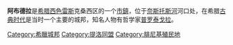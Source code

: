 '''阿布德拉'''是[[希腊|希腊]][[西色雷斯|西色雷斯]]克桑西区的一个[[市鎮|市鎮]]，位于[[奈斯托斯河|奈斯托斯河]]河口处，在希腊[[古典时代|古典时代]]是当时一个主要的城邦，知名人物有哲学家[[普罗泰戈拉|普罗泰戈拉]]。

[[Category:希臘城邦|Category:希臘城邦]]
[[Category:提洛同盟|Category:提洛同盟]]
[[Category:腓尼基殖民地|Category:腓尼基殖民地]]